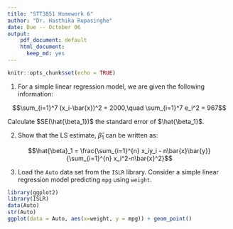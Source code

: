 ```yaml
---
title: "STT3851 Homework 6"
author: "Dr. Hasthika Rupasinghe"
date: Due -- October 06
output: 
    pdf_document: default
    html_document:
      keep_md: yes
---
```


```r
knitr::opts_chunk$set(echo = TRUE)
```


1) For a simple linear regression model, we are given the following information:

$$\sum_{i=1}^7 (x_i-\bar{x})^2 = 2000,\quad \sum_{i=1}^7 e_i^2 =
967$$

Calculate $SE(\hat{\beta_1})$ the standard error of $\hat{\beta_1}$.

2) Show that the LS estimate, $\hat\beta_1$ can be written as:

$$\hat{\beta}_1 = \frac{\sum_{i=1}^{n} x_iy_i - n\bar{x}\bar{y}}{\sum_{i=1}^{n} x_i^2-n\bar{x}^2}$$

3) Load the `Auto` data set from the `ISLR` library. Consider a simple linear regression model predicting `mpg` using `weight`.

  \begin{enumerate}
    \item Obtain $\sum y_i,\quad \sum x_i, \quad \sum x_i^2,\quad \sum x_iy_i,\quad \sum y_i^2,\quad n$ using R.
    \item Obtain the estimated regression function by finding LS estimates $\hat{\beta_1}$ and $\hat{\beta_0}$ using part 1). 
    \item Plot the estimated regression function and the data.
    \item Does a linear regression function appear to give a good fit here? 
    \item Verify that your fitted regression line goes through the point $(\bar{X}, \bar{Y})$. 
    \item Obtain the residual for the first case. 
    \item Compute $\sum {e_i}^2$ and MSE (You can use R here but do not use the lm function). 
    
\end{enumerate}

```r
library(ggplot2)
library(ISLR)
data(Auto)
str(Auto)
ggplot(data = Auto, aes(x=weight, y = mpg)) + geom_point()
```

